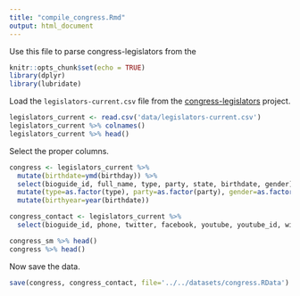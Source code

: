 ```yaml
---
title: "compile_congress.Rmd"
output: html_document
---
```


Use this file to parse congress-legislators from the 


```r
knitr::opts_chunk$set(echo = TRUE)
library(dplyr)
library(lubridate)
```

Load the `legislators-current.csv` file from the [congress-legislators](https://github.com/unitedstates/congress-legislators) project.

```r
legislators_current <- read.csv('data/legislators-current.csv')
legislators_current %>% colnames()
legislators_current %>% head()
```

Select the proper columns.
```r
congress <- legislators_current %>% 
  mutate(birthdate=ymd(birthday)) %>% 
  select(bioguide_id, full_name, type, party, state, birthdate, gender) %>% 
  mutate(type=as.factor(type), party=as.factor(party), gender=as.factor(gender)) %>% 
  mutate(birthyear=year(birthdate))

congress_contact <- legislators_current %>% 
  select(bioguide_id, phone, twitter, facebook, youtube, youtube_id, wikipedia_id)

congress_sm %>% head()
congress %>% head()
```

Now save the data.

```r
save(congress, congress_contact, file='../../datasets/congress.RData')
```

